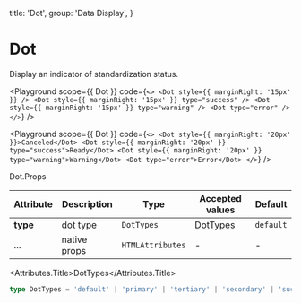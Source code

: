 
  title: 'Dot',
  group: 'Data Display',
}

# Dot

Display an indicator of standardization status.

<Playground
  scope={{ Dot }}
  code={`
<>
  <Dot style={{ marginRight: '15px' }} />
  <Dot style={{ marginRight: '15px' }} type="success" />
  <Dot style={{ marginRight: '15px' }} type="warning" />
  <Dot type="error" />
</>
`}
/>

<Playground
  scope={{ Dot }}
  code={`
<>
  <Dot style={{ marginRight: '20px' }}>Canceled</Dot>
  <Dot style={{ marginRight: '20px' }} type="success">Ready</Dot>
  <Dot style={{ marginRight: '20px' }} type="warning">Warning</Dot>
  <Dot type="error">Error</Dot>
</>
`}
/>

<Attributes edit="/app/components/dot.mdx">
<Attributes.Title>Dot.Props</Attributes.Title>

| Attribute | Description  | Type             | Accepted values       | Default   |
| --------- | ------------ | ---------------- | --------------------- | --------- |
| **type**  | dot type     | `DotTypes`       | [DotTypes](#dottypes) | `default` |
| ...       | native props | `HTMLAttributes` | -                     | -         |

<Attributes.Title>DotTypes</Attributes.Title>

```ts
type DotTypes = 'default' | 'primary' | 'tertiary' | 'secondary' | 'success' | 'warning' | 'error'
```

</Attributes>
